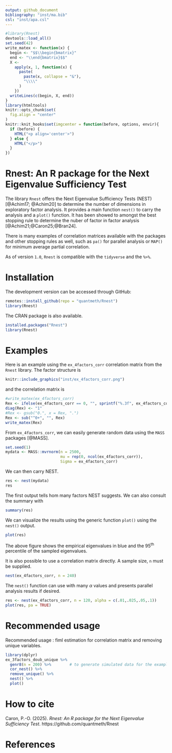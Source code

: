```yaml
---
output: github_document
bibliography: "inst/ma.bib"
csl: "inst/apa.csl"
---
```


```r
#library(Rnest)
devtools::load_all()
set.seed(42)
write_matex <- function(x) {
  begin <- "$$\\begin{bmatrix}"
  end <- "\\end{bmatrix}$$"
  X <-
    apply(x, 1, function(x) {
      paste(
        paste(x, collapse = "&"),
        "\\\\"
      )
    })
  writeLines(c(begin, X, end))
}
library(htmltools)
knitr::opts_chunk$set(
  fig.align = "center"
)
knitr::knit_hooks$set(imgcenter = function(before, options, envir){
  if (before) {
    HTML("<p align='center'>")
  } else {
    HTML("</p>")
  }
})
```

# Rnest: An R package for the Next Eigenvalue Sufficiency Test

The library `Rnest` offers the Next Eigenvalue Sufficiency Tests (NEST) [@Achim17; @Achim20] to determine the number of dimensions in exploratory factor analysis. It provides a main function `nest()` to carry the analysis and a `plot()` function. It has been showed to amongst the best stopping rule to determine the nuber of factor in factor analysis [@Achim21;@Caron25;@Bran24].

There is many examples of correlation matrices available with the packages and other stopping rules as well, such as `pa()` for parallel analysis or `MAP()` for minimum average partial correlation.

As of version `1.0`, `Rnest` is compatible with the `tidyverse` and the `%>%`.

# Installation

The development version can be accessed through GitHub:

```r
remotes::install_github(repo = "quantmeth/Rnest")
library(Rnest)
```

The CRAN package is also available.

```r
installed.packages("Rnest")
library(Rnest)
```

# Examples

Here is an example using the `ex_4factors_corr` correlation matrix from the `Rnest` library. The factor structure is

```r
knitr::include_graphics("inst/ex_4factors_corr.png")
```

and the correlation matrix is

```r
#write_matex(ex_4factors_corr)
Rex <- ifelse(ex_4factors_corr == 0, "", sprintf("%.3f", ex_4factors_corr))
diag(Rex) <- "1"
#Rex <- gsub("0.", x = Rex, ".")
Rex <- sub("^0+", "", Rex)
write_matex(Rex)
```

From `ex_4factors_corr`, we can easily generate random data using the `MASS` packages [@MASS].

```r
set.seed(1)
mydata <- MASS::mvrnorm(n = 2500,
                        mu = rep(0, ncol(ex_4factors_corr)),
                        Sigma = ex_4factors_corr)
```

We can then carry NEST.

```r
res <- nest(mydata)
res
```

The first output tells hom many factors NEST suggests. We can also consult the summary with

```r
summary(res)
```

We can visualize the results using the generic function `plot()` using the `nest()` output.

```r
plot(res)
```

The above figure shows the empirical eigenvalues in blue and the 95^th^ percentile of the sampled eigenvalues.

It is also possible to use a correlation matrix directly. A sample size, `n` must be supplied.

```r
nest(ex_4factors_corr, n = 240)
```

The `nest()` function can use with many $\alpha$ values and presents parallel analysis results if desired.

```r
res <- nest(ex_4factors_corr, n = 120, alpha = c(.01,.025,.05,.1))
plot(res, pa = TRUE)
```
# Recommended usage

Recommended usage : fiml estimation for correlation matrix and removing unique variables.

```r
library(dplyr)
ex_3factors_doub_unique %>%
  genr8(n = 200) %>%        # to generate simulated data for the example
  cor_nest() %>%  
  remove_unique() %>%       
  nest() %>% 
  plot()
```

# How to cite

Caron, P.-O. (2025). *Rnest: An R package for the Next Eigenvalue Sufficiency Test*. https://github.com/quantmeth/Rnest

# References
